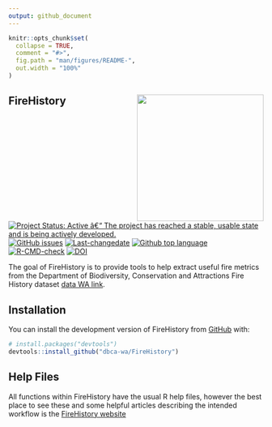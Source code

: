 ```yaml
---
output: github_document
---
```


<!-- README.md is generated from README.Rmd. Please edit that file -->

```r
knitr::opts_chunk$set(
  collapse = TRUE,
  comment = "#>",
  fig.path = "man/figures/README-",
  out.width = "100%"
)
```

## FireHistory <img src='man/figures/FireHistory.png' align="right" height="250" />

<!-- badges: start -->
[![Project Status: Active â€“ The project has reached a stable, usable state and is being actively developed.](https://www.repostatus.org/badges/latest/active.svg)](https://www.repostatus.org/#active)
[![GitHub issues](https://img.shields.io/github/issues/dbca-wa/FireHistory.svg?style=popout)](https://github.com/dbca-wa/FireHistory/issues/)
[![Last-changedate](https://img.shields.io/github/last-commit/dbca-wa/FireHistory.svg)](https://github.com/dbca-wa/FireHistory/commits/master)
[![Github top language](https://img.shields.io/github/languages/top/dbca-wa/FireHistory.svg)](https://github.com/dbca-wa/FireHistory/)
[![R-CMD-check](https://github.com/dbca-wa/dbca-wa/FireHistory/R-CMD-check/badge.svg)](https://github.com/dbca-wa/FireHistory/actions)
[![DOI](https://zenodo.org/badge/529086399.svg)](https://zenodo.org/badge/latestdoi/529086399)
<!-- badges: end -->

The goal of FireHistory is to provide tools to help extract useful fire metrics 
from the Department of Biodiversity, Conservation and Attractions Fire History 
dataset [data WA link](https://catalogue.data.wa.gov.au/dataset/dbca-fire-history).

## Installation

You can install the development version of FireHistory from [GitHub](https://github.com/) with:

``` r
# install.packages("devtools")
devtools::install_github("dbca-wa/FireHistory")
```

## Help Files

All functions within FireHistory have the usual R help files, however the best place to see these and some helpful articles describing the intended workflow is the [FireHistory website](https://dbca-wa.github.io/FireHistory/index.html)
